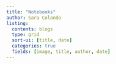 ```yaml
---
title: "Notebooks"
author: Sara Colando
listing: 
  contents: blogs
  type: grid
  sort-ui: [title, date]
  categories: true
  fields: [image, title, author, date]
---
```

